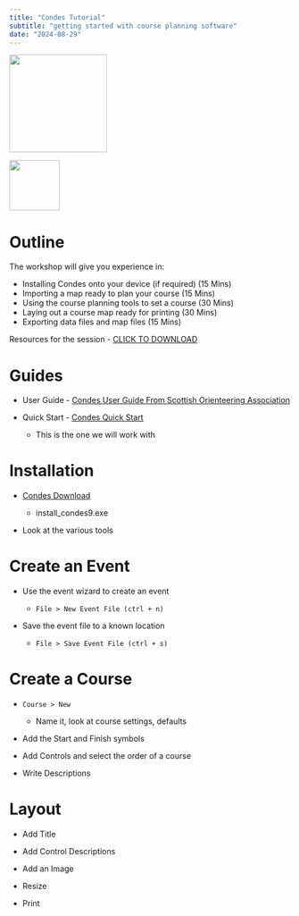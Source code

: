 ```yaml
---
title: "Condes Tutorial"
subtitle: "getting started with course planning software"
date: "2024-08-29"
---
```


::: {layout-ncol="2"}
[![](condes.jpeg){width="175"}](https://www.condes.net/)

[![](DOC.png){fig-align="right" width="90"}](https://www.dunedinorienteering.org/)
:::

# Outline

The workshop will give you experience in:

-   Installing Condes onto your device (if required) (15 Mins)
-   Importing a map ready to plan your course (15 Mins)
-   Using the course planning tools to set a course (30 Mins)
-   Laying out a course map ready for printing (30 Mins)
-   Exporting data files and map files (15 Mins)

Resources for the session - [CLICK TO DOWNLOAD](https://raw.githubusercontent.com/MattBixley/navsport_tutorials/master/pages/condes_tutorial/condes_tutorial.zip)

# Guides

-   User Guide - [Condes User Guide From Scottish Orienteering Association](https://www.condes.net/onlinehelp/index.html?CondesUserGuideFromScottishOrienteeringAssociation){target="_blank"}

-   Quick Start - [Condes Quick Start](https://www.condes.net/onlinehelp/index.html?HowToGetAQuickStart){target="_blank"}

    -   This is the one we will work with

# Installation

-   [Condes Download](https://condes.net/download/){target="_blank"}

    -   install_condes9.exe

-   Look at the various tools

# Create an Event

-   Use the event wizard to create an event

    -   `File > New Event File (ctrl + n)`

-   Save the event file to a known location

    -   `File > Save Event File (ctrl + s)`

# Create a Course

-   `Course > New`

    -   Name it, look at course settings, defaults

-   Add the Start and Finish symbols

-   Add Controls and select the order of a course

-   Write Descriptions

# Layout

-   Add Title

-   Add Control Descriptions

-   Add an Image

-   Resize

-   Print
